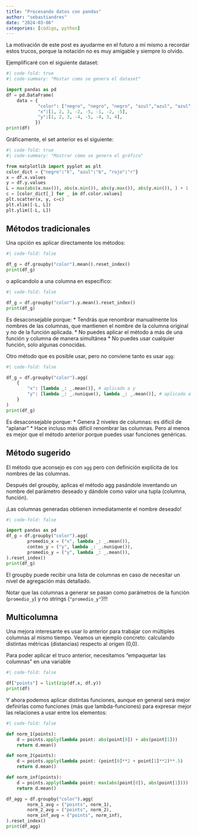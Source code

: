 ```yaml
---
title: "Procesando datos con pandas"
author: "sebastiandres"
date: "2024-03-06"
categories: [código, python]
---
```


La motivación de este post es ayudarme en el futuro a mi mismo a recordar estos trucos, porque la notación no es muy amigable y siempre lo olvido.

Ejemplificaré con el siguiente dataset:

```python
#| code-fold: true
#| code-summary: "Mostar como se genera el dataset"

import pandas as pd
df = pd.DataFrame(
    data = {
            "color": ["negro", "negro", "negro", "azul","azul", "azul", "rojo", "rojo"],
            "x":[1, 2, 3, -2, -5, -1, -2, -5],
            "y":[1, 2, 3, -4, -5, -4, 3, 4],
           })
print(df)
```

Gráficamente, el set anterior es el siguiente:
```python
#| code-fold: true
#| code-summary: "Mostrar cómo se genera el gráfico"

from matplotlib import pyplot as plt
color_dict = {"negro":"k", "azul":"b", "rojo":"r"}
x = df.x.values
y = df.y.values
L = max(abs(x.max()), abs(x.min()), abs(y.max()), abs(y.min()), ) + 1
c = [color_dict[_] for _ in df.color.values]
plt.scatter(x, y, c=c)
plt.xlim([-L, L])
plt.ylim([-L, L])
```


## Métodos tradicionales

Una opción es aplicar directamente los métodos:
```python
#| code-fold: false

df_g = df.groupby("color").mean().reset_index()
print(df_g)
```

o aplicandolo a una columna en específico:

```python
#| code-fold: false

df_g = df.groupby("color").y.mean().reset_index()
print(df_g)
```

Es desaconsejable porque:
* Tendrás que renombrar manualmente los nombres de las columnas, que mantienen el nombre de la columna original y no de la función aplicada.
* No puedes aplicar el método a más de una función y columna de manera simultánea
* No puedes usar cualquier función, solo algunas conocidas.

Otro método que es posible usar, pero no conviene tanto es usar `agg`:

```python
#| code-fold: false

df_g = df.groupby("color").agg(
    {
        "x": [lambda _: _.mean()], # aplicado a y
        "y": [lambda _: _.nunique(), lambda _: _.mean()], # aplicado a z
    }
)
print(df_g)
```

Es desaconsejable porque:
* Genera 2 niveles de columnas: es dificil de "aplanar"
* Hace incluso más difícil renombrar las columnas.
Pero al menos es mejor que el método anterior porque puedes usar funciones genéricas.

## Método sugerido

El método que aconsejo es con `agg` pero con definición explícita de los nombres de las columnas.

Después del groupby, aplicas el método agg pasándole inventando un nombre del parámetro deseado y dándole como valor una tupla (columna, función). 

¡Las columnas generadas obtienen inmediatamente el nombre deseado!

```python
#| code-fold: false

import pandas as pd
df_g = df.groupby("color").agg(
        promedio_x = ("x", lambda _: _.mean()), 
        conteo_y = ("y", lambda _: _.nunique()), 
        promedio_y = ("y", lambda _: _.mean()), 
).reset_index()
print(df_g)
```

El groupby puede recibir una lista de columnas en caso de necesitar un nivel de agregación más detallado.

Notar que las columnas a generar se pasan como parámetros de la función (`promedio_y`) y no strings (`"promedio_y"`)!!!

## Multicolumna

Una mejora interesante es usar lo anterior para trabajar con múltiples columnas al mismo tiempo.
Veamos un ejemplo concreto: calculando distintas métricas (distancias) respecto al origen (0,0).

Para poder aplicar el truco anterior, necesitamos "empaquetar las columnas" en una variable

```python
#| code-fold: false

df["points"] = list(zip(df.x, df.y))
print(df)
```

Y ahora podemos aplicar distintas funciones, aunque en general será mejor definirlas como funciones (más que lambda-funciones) para expresar mejor las relaciones a usar entre los elementos:

```python
#| code-fold: false

def norm_1(points):
    d = points.apply(lambda point: abs(point[0]) + abs(point[1]))
    return d.mean()

def norm_2(points):
    d = points.apply(lambda point: (point[0]**2 + point[1]**2)**.5)
    return d.mean()

def norm_inf(points):
    d = points.apply(lambda point: max(abs(point[0]), abs(point[1])))
    return d.mean()

df_agg = df.groupby("color").agg(
        norm_1_avg = ("points", norm_1), 
        norm_2_avg = ("points", norm_2), 
        norm_inf_avg = ("points", norm_inf), 
).reset_index()
print(df_agg)
```